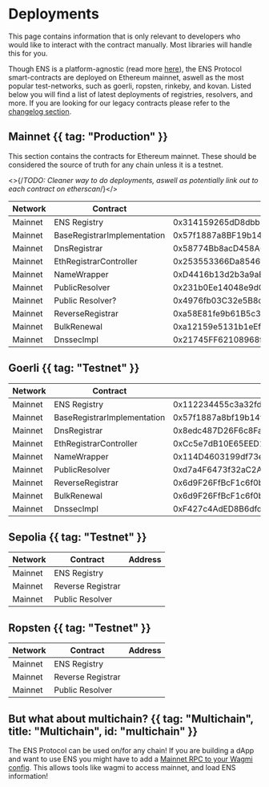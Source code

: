 # Deployments

<Note>
    This page contains information that is only relevant to developers who would
    like to interact with the contract manually. Most libraries will handle this
    for you.
</Note>

Though ENS is a platform-agnostic (read more [here](/learn/multichain)), the ENS Protocol smart-contracts are deployed on Ethereum mainnet, aswell as the most popular test-networks, such as goerli, ropsten, rinkeby, and kovan.
Listed below you will find a list of latest deployments of registries, resolvers, and more.
If you are looking for our legacy contracts please refer to the [changelog section](/changelog).

## Mainnet {{ tag: "Production" }}

This section contains the contracts for Ethereum mainnet.
These should be considered the source of truth for any chain unless it is a testnet.

<>{/*TODO: Cleaner way to do deployments, aswell as potentially link out to each contract on etherscan*/}</>

| Network | Contract          | Address                                    |
| ------- | ----------------- | ------------------------------------------ |
| Mainnet | ENS Registry      | 0x314159265dD8dbb310642f98f50C066173C1259b |
| Mainnet | BaseRegistrarImplementation | 0x57f1887a8BF19b14fC0dF6Fd9B2acc9Af147eA85 |
| Mainnet | DnsRegistrar | 0x58774Bb8acD458A640aF0B88238369A167546ef2 |
| Mainnet | EthRegistrarController | 0x253553366Da8546fC250F225fe3d25d0C782303b |
| Mainnet | NameWrapper | 0xD4416b13d2b3a9aBae7AcD5D6C2BbDBE25686401 |
| Mainnet | PublicResolver | 0x231b0Ee14048e9dCcD1d247744d114a4EB5E8E63 |
| Mainnet | Public Resolver?   | 0x4976fb03C32e5B8cfe2b6cCB31c09Ba78EBaBa41 |
| Mainnet | ReverseRegistrar | 0xa58E81fe9b61B5c3fE2AFD33CF304c454AbFc7Cb |
| Mainnet | BulkRenewal | 0xa12159e5131b1eEf6B4857EEE3e1954744b5033A |
| Mainnet | DnssecImpl | 0x21745FF62108968fBf5aB1E07961CC0FCBeB2364 |

## Goerli {{ tag: "Testnet" }}

| Network | Contract          | Address                                    |
| ------- | ----------------- | ------------------------------------------ |
| Mainnet | ENS Registry      | 0x112234455c3a32fd11230c42e7bccd4a84e02010 |
| Mainnet | BaseRegistrarImplementation | 0x57f1887a8bf19b14fc0df6fd9b2acc9af147ea85 |
| Mainnet | DnsRegistrar | 0x8edc487D26F6c8Fa76e032066A3D4F87E273515d |
| Mainnet | EthRegistrarController | 0xCc5e7dB10E65EED1BBD105359e7268aa660f6734 |
| Mainnet | NameWrapper | 0x114D4603199df73e7D157787f8778E21fCd13066 |
| Mainnet | PublicResolver | 0xd7a4F6473f32aC2Af804B3686AE8F19E48B8fF5f |
| Mainnet | ReverseRegistrar | 0x6d9F26FfBcF1c6f0bAe9F2C1f7fBe8eE6B1d8d4d |
| Mainnet | BulkRenewal | 0x6d9F26FfBcF1c6f0bAe9F2C1f7fBe8eE6B1d8d4d |
| Mainnet | DnssecImpl | 0xF427c4AdED8B6dfde604865c1a7E953B160C26f0 |

## Sepolia {{ tag: "Testnet" }}

| Network | Contract          | Address |
| ------- | ----------------- | ------- |
| Mainnet | ENS Registry      |         |
| Mainnet | Reverse Registrar |         |
| Mainnet | Public Resolver   |         |

## Ropsten {{ tag: "Testnet" }}

| Network | Contract          | Address |
| ------- | ----------------- | ------- |
| Mainnet | ENS Registry      |         |
| Mainnet | Reverse Registrar |         |
| Mainnet | Public Resolver   |         |

## But what about multichain? {{ tag: "Multichain", title: "Multichain", id: "multichain" }}

The ENS Protocol can be used on/for any chain! If you are building a dApp and want to use ENS you might have to add a [Mainnet RPC to your Wagmi config](/web/libraries).
This allows tools like wagmi to access mainnet, and load ENS information!

<EmbedLink
    title="⛓️ Multichain"
    description="Learn more about multichain ENS"
    href="/learn/multichain"
/>